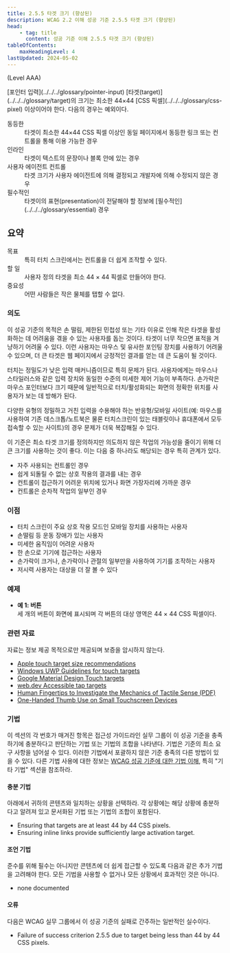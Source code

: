 ```yaml
---
title: 2.5.5 타겟 크기 (향상된)
description: WCAG 2.2 이해 성공 기준 2.5.5 타겟 크기 (향상된)
head:
    - tag: title
      content: 성공 기준 이해 2.5.5 타겟 크기 (향상된)
tableOfContents:
    maxHeadingLevel: 4
lastUpdated: 2024-05-02
---
```



(Level AAA)

<Card title="성공 기준(SC)">
[포인터 입력](../../../glossary/pointer-input) [타겟(target)](../../../glossary/target)의 크기는 최소한 44×44 [CSS 픽셀](../../../glossary/css-pixel) 이상이어야 한다. 다음의 경우는 예외이다.

<dl>
    <dt>동등한</dt>
    <dd>타겟이 최소한 44×44 CSS 픽셀 이상인 동일 페이지에서 동등한 링크 또는 컨트롤을 통해 이용 가능한 경우</dd>
    <dt>인라인</dt>
    <dd>타겟이 텍스트의 문장이나 블록 안에 있는 경우</dd>
    <dt>사용자 에이전트 컨트롤</dt>
    <dd>타겟 크기가 사용자 에이전트에 의해 결정되고 개발자에 의해 수정되지 않은 경우</dd>
    <dt>필수적인</dt>
    <dd>타겟이의 표현(presentation)이 전달해야 할 정보에 [필수적인](../../../glossary/essential) 경우</dd>
</dl>
</Card>

## 요약

<dl>
<dt>목표</dt>
<dd>특히 터치 스크린에서는 컨트롤을 더 쉽게 조작할 수 있다.</dd>
<dt>할 일</dt>
<dd>사용자 정의 타겟을 최소 44 × 44 픽셀로 만들어야 한다.</dd>
<dt>중요성</dt>
<dd>어떤 사람들은 작은 물체를 탭할 수 없다.</dd>
</dl>

### 의도

이 성공 기준의 목적은 손 떨림, 제한된 민첩성 또는 기타 이유로 인해 작은 타겟을 활성화하는 데 어려움을 겪을 수 있는 사용자를 돕는 것이다. 타겟이 너무 작으면 표적을 겨냥하기 어려울 수 있다. 이런 사용자는 마우스 및 유사한 포인팅 장치를 사용하기 어려울 수 있으며, 더 큰 타겟은 웹 페이지에서 긍정적인 결과를 얻는 데 큰 도움이 될 것이다.

터치는 정밀도가 낮은 입력 매커니즘이므로 특히 문제가 된다. 사용자에게는 마우스나 스타일러스와 같은 입력 장치와 동일한 수준의 미세한 제어 기능이 부족하다. 손가락은 마우스 포인터보다 크기 때문에 일반적으로 터치/활성화되는 화면의 정확한 위치를 사용자가 보는 데 방해가 된다.

다양한 유형의 정밀하고 거친 입력을 수용해야 하는 반응형/모바일 사이트(예: 마우스를 사용하여 기존 데스크톱/노트북은 물론 터치스크린이 있는 태블릿이나 휴대폰에서 모두 접속할 수 있는 사이트)의 경우 문제가 더욱 복잡해질 수 있다.

이 기준은 최소 타겟 크기를 정의하지만 의도하지 않은 작업의 가능성을 줄이기 위해 더 큰 크기를 사용하는 것이 좋다. 이는 다음 중 하나라도 해당되는 경우 특히 관계가 있다.

*   자주 사용되는 컨트롤인 경우
*   쉽게 되돌릴 수 없는 상호 작용의 결과를 내는 경우
*   컨트롤이 접근하기 어려운 위치에 있거나 화면 가장자리에 가까운 경우
*   컨트롤은 순차적 작업의 일부인 경우

### 이점

*   터치 스크린이 주요 상호 작용 모드인 모바일 장치를 사용하는 사용자
*   손떨림 등 운동 장애가 있는 사용자
*   미세한 움직임이 어려운 사용자
*   한 손으로 기기에 접근하는 사용자
*   손가락이 크거나, 손가락이나 관절의 일부만을 사용하여 기기를 조작하는 사용자
*   저시력 사용자는 대상을 더 잘 볼 수 있다

### 예제

*   **예 1: 버튼**  
    세 개의 버튼이 화면에 표시되며 각 버튼의 대상 영역은 44 × 44 CSS 픽셀이다.

### 관련 자료

자료는 정보 제공 목적으로만 제공되며 보증을 암시하지 않는다.

*   [Apple touch target size recommendations](https://developer.apple.com/design/human-interface-guidelines/ios/visual-design/adaptivity-and-layout/)
*   [Windows UWP Guidelines for touch targets](https://docs.microsoft.com/en-us/windows/apps/design/input/guidelines-for-targeting)
*   [Google Material Design Touch targets](https://material.io/design/layout/spacing-methods.html#touch-targets)
*   [web.dev Accessible tap targets](https://web.dev/accessible-tap-targets/)
*   [Human Fingertips to Investigate the Mechanics of Tactile Sense (PDF)](http://touchlab.mit.edu/publications/2003_009.pdf)
*   [One-Handed Thumb Use on Small Touchscreen Devices](https://www.cs.umd.edu/hcil/trs/2006-11/2006-11.htm)

### 기법

이 섹션의 각 번호가 매겨진 항목은 접근성 가이드라인 실무 그룹이 이 성공 기준을 충족하기에 충분하다고 판단하는 기법 또는 기법의 조합을 나타낸다. 기법은 기준의 최소 요구 사항을 넘어설 수 있다. 이러한 기법에서 포괄하지 않은 기준 충족의 다른 방법이 있을 수 있다. 다른 기법 사용에 대한 정보는 [WCAG 성공 기준에 대한 기법 이해](../understanding-techniques), 특히 "기타 기법" 섹션을 참조하라.

#### 충분 기법

아래에서 귀하의 콘텐츠와 일치하는 상황을 선택하라. 각 상황에는 해당 상황에 충분하다고 알려져 있고 문서화된 기법 또는 기법의 조합이 포함된다.

*   Ensuring that targets are at least 44 by 44 CSS pixels.
*   Ensuring inline links provide sufficiently large activation target.

#### 조언 기법

준수를 위해 필수는 아니지만 콘텐츠에 더 쉽게 접근할 수 있도록 다음과 같은 추가 기법을 고려해야 한다. 모든 기법을 사용할 수 없거나 모든 상황에서 효과적인 것은 아니다.

*   none documented

#### 오류

다음은 WCAG 실무 그룹에서 이 성공 기준의 실패로 간주하는 일반적인 실수이다.

*   Failure of success criterion 2.5.5 due to target being less than 44 by 44 CSS pixels.

